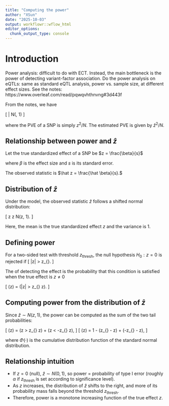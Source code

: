```yaml
---
title: "Computing the power"
author: "XSun"
date: "2025-10-03"
output: workflowr::wflow_html
editor_options:
  chunk_output_type: console
---
```


# Introduction

Power analysis: difficult to do with ECT. Instead, the main bottleneck is the power of detecting variant-factor association. Do the power analysis on eQTLs: same as standard eQTL analysis, power vs. sample size, at different effect sizes.
See the notes: https://www.overleaf.com/read/pqwqvhthnvng#3d443f


From the notes, we have 

\[
\hat{z} | \text{PVE} \sim N(\sqrt{N \cdot \text{PVE}}, 1)
\]

where the PVE of a SNP is simply ${z}^2 / N$. The estimated PVE is given by $\hat{z}^2 / N$.

## Relationship between power and $\hat z$

Let the true standardized effect of a SNP be $z = \frac{\beta}{s}$

where $\beta$ is the effect size and $s$ is its standard error.  

The observed statistic is $\hat z = \frac{\hat \beta}{s}.$

## Distribution of $\hat z$

Under the model, the observed statistic $\hat z$ follows a shifted normal distribution:

\[
\hat z \mid z \sim N(z, 1).
\]

Here, the mean is the true standardized effect $z$ and the variance is 1.

## Defining power

For a two-sided test with threshold $z_{\text{thresh}}$, the null hypothesis $H_0: z=0$ is rejected if
\[
|\hat z| > z_{\text{thresh}}.
\]

The \emph{power} of detecting the effect is the probability that this condition is satisfied when the true effect is $z \neq 0$

\[
\text{Power}(z) = \Pr(|\hat z| > z_{\text{thresh}} \mid z).
\]

## Computing power from the distribution of $\hat z$

Since $\hat z \sim N(z,1)$, the power can be computed as the sum of the two tail probabilities:

\[
\text{Power}(z) = \Pr(\hat z > z_{\text{thresh}} \mid z) + \Pr(\hat z < -z_{\text{thresh}} \mid z),
\]
\[
\text{Power}(z) = 1 - \Phi(z_{\text{thresh}} - z) + \Phi(-z_{\text{thresh}} - z),
\]

where $\Phi(\cdot)$ is the cumulative distribution function of the standard normal distribution.

## Relationship intuition

- If $z = 0$ (null), $\hat z \sim N(0,1)$, so power = probability of type I error (roughly $\alpha$ if $z_{\text{thresh}}$ is set according to significance level).  
- As $z$ increases, the distribution of $\hat z$ shifts to the right, and more of its probability mass falls beyond the threshold $z_{\text{thresh}}$.  
- Therefore, power is a monotone increasing function of the true effect $z$.  





```r

```

